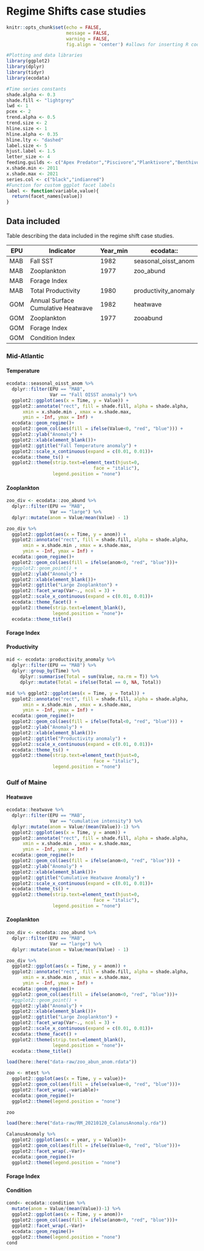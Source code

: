 # Regime Shifts case studies 

```r

knitr::opts_chunk$set(echo = FALSE,
                      message = FALSE,
                      warning = FALSE,
                      fig.align = 'center') #allows for inserting R code into captions

#Plotting and data libraries
library(ggplot2)
library(dplyr)
library(tidyr)
library(ecodata)

#Time series constants
shade.alpha <- 0.3
shade.fill <- "lightgrey"
lwd <- 1
pcex <- 2
trend.alpha <- 0.5
trend.size <- 2
hline.size <- 1
hline.alpha <- 0.35
hline.lty <- "dashed"
label.size <- 5
hjust.label <- 1.5
letter_size <- 4
feeding.guilds <- c("Apex Predator","Piscivore","Planktivore","Benthivore","Benthos")
x.shade.min <- 2011
x.shade.max <- 2021
series.col <- c("black","indianred")
#Function for custom ggplot facet labels
label <- function(variable,value){
  return(facet_names[value])
}

```

## Data included {.tabset .tabset-fade}

Table describing the data included in the regime shift case studies. 

| EPU | Indicator                          | Year_min | ecodata::           |
|-----|------------------------------------|----------|---------------------|
| MAB | Fall SST                           | 1982     | seasonal_oisst_anom |
| MAB | Zooplankton                        | 1977     | zoo_abund           |   
| MAB | Forage Index                       |          |                     |
| MAB | Total Productivity                 | 1980     | productivity_anomaly|
| GOM | Annual Surface Cumulative Heatwave | 1982     | heatwave            |
| GOM | Zooplankton                        | 1977     | zooabund            |
| GOM | Forage Index                       |          |                     |
| GOM | Condition Index                    |          |                     |


### Mid-Atlantic

#### Temperature

```r
ecodata::seasonal_oisst_anom %>%
  dplyr::filter(EPU == "MAB", 
                Var == "Fall OISST anomaly") %>% 
  ggplot2::ggplot(aes(x = Time, y = Value)) +
  ggplot2::annotate("rect", fill = shade.fill, alpha = shade.alpha,
      xmin = x.shade.min , xmax = x.shade.max,
      ymin = -Inf, ymax = Inf) +
  ecodata::geom_regime()+
  ggplot2::geom_col(aes(fill = ifelse(Value<0, "red", "blue"))) +
  ggplot2::ylab("Anomaly") +
  ggplot2::xlab(element_blank())+
  ggplot2::ggtitle("Fall Temperature anomaly") +
  ggplot2::scale_x_continuous(expand = c(0.01, 0.01))+
  ecodata::theme_ts() +
  ggplot2::theme(strip.text=element_text(hjust=0,
                                face = "italic"), 
                 legend.position = "none")
```


#### Zooplankton 

```r
zoo_div <- ecodata::zoo_abund %>% 
  dplyr::filter(EPU == "MAB", 
                Var == "large") %>% 
  dplyr::mutate(anom = Value/mean(Value) - 1)

zoo_div %>% 
  ggplot2::ggplot(aes(x = Time, y = anom)) +
  ggplot2::annotate("rect", fill = shade.fill, alpha = shade.alpha,
      xmin = x.shade.min , xmax = x.shade.max,
      ymin = -Inf, ymax = Inf) +
  ecodata::geom_regime()+
  ggplot2::geom_col(aes(fill = ifelse(anom<0, "red", "blue")))+
  #ggplot2::geom_point() +
  ggplot2::ylab("Anomaly") +
  ggplot2::xlab(element_blank())+
  ggplot2::ggtitle("Large Zooplankton") +
  ggplot2::facet_wrap(Var~., ncol = 3) +
  ggplot2::scale_x_continuous(expand = c(0.01, 0.01))+
  ecodata::theme_facet() +
  ggplot2::theme(strip.text=element_blank(), 
                 legend.position = "none")+
  ecodata::theme_title()

```

#### Forage Index


#### Productivity

```r
mid <- ecodata::productivity_anomaly %>% 
  dplyr::filter(EPU == "MAB") %>% 
  dplyr::group_by(Time) %>%
     dplyr::summarise(Total = sum(Value, na.rm = T)) %>% 
     dplyr::mutate(Total = ifelse(Total == 0, NA, Total))

mid %>% ggplot2::ggplot(aes(x = Time, y = Total)) +
  ggplot2::annotate("rect", fill = shade.fill, alpha = shade.alpha,
      xmin = x.shade.min , xmax = x.shade.max,
      ymin = -Inf, ymax = Inf) +
  ecodata::geom_regime()+
  ggplot2::geom_col(aes(fill = ifelse(Total<0, "red", "blue"))) +
  ggplot2::ylab("Anomaly") +
  ggplot2::xlab(element_blank())+
  ggplot2::ggtitle("Productivity anomaly") +
  ggplot2::scale_x_continuous(expand = c(0.01, 0.01))+
  ecodata::theme_ts() +
  ggplot2::theme(strip.text=element_text(hjust=0,
                                face = "italic"), 
                 legend.position = "none")
```


### Gulf of Maine

#### Heatwave

```r
ecodata::heatwave %>%
  dplyr::filter(EPU == "MAB", 
                Var == "cumulative intensity") %>% 
  dplyr::mutate(anom = Value/(mean(Value))-1) %>% 
  ggplot2::ggplot(aes(x = Time, y = anom)) +
  ggplot2::annotate("rect", fill = shade.fill, alpha = shade.alpha,
      xmin = x.shade.min , xmax = x.shade.max,
      ymin = -Inf, ymax = Inf) +
  ecodata::geom_regime()+
  ggplot2::geom_col(aes(fill = ifelse(anom<0, "red", "blue"))) +
  ggplot2::ylab("Anomaly") +
  ggplot2::xlab(element_blank())+
  ggplot2::ggtitle("Cumulative Heatwave Anomaly") +
  ggplot2::scale_x_continuous(expand = c(0.01, 0.01))+
  ecodata::theme_ts() +
  ggplot2::theme(strip.text=element_text(hjust=0,
                                face = "italic"), 
                 legend.position = "none")
```


#### Zooplankton 

```r
zoo_div <- ecodata::zoo_abund %>% 
  dplyr::filter(EPU == "MAB", 
                Var == "large") %>% 
  dplyr::mutate(anom = Value/mean(Value) - 1)

zoo_div %>% 
  ggplot2::ggplot(aes(x = Time, y = anom)) +
  ggplot2::annotate("rect", fill = shade.fill, alpha = shade.alpha,
      xmin = x.shade.min , xmax = x.shade.max,
      ymin = -Inf, ymax = Inf) +
  ecodata::geom_regime()+
  ggplot2::geom_col(aes(fill = ifelse(anom<0, "red", "blue")))+
  #ggplot2::geom_point() +
  ggplot2::ylab("Anomaly") +
  ggplot2::xlab(element_blank())+
  ggplot2::ggtitle("Large Zooplankton") +
  ggplot2::facet_wrap(Var~., ncol = 3) +
  ggplot2::scale_x_continuous(expand = c(0.01, 0.01))+
  ecodata::theme_facet() +
  ggplot2::theme(strip.text=element_blank(), 
                 legend.position = "none")+
  ecodata::theme_title()

```

```r

load(here::here("data-raw/zoo_abun_anom.rdata"))

zoo <- mtest %>%
  ggplot2::ggplot(aes(x = Time, y = value))+
  ggplot2::geom_col(aes(fill = ifelse(value<0, "red", "blue")))+
  ggplot2::facet_wrap(.~variable)+
  ecodata::geom_regime()+
  ggplot2::theme(legend.position = "none")

zoo
```

```r
load(here::here("data-raw/RM_20210120_CalanusAnomaly.rda"))

CalanusAnomaly %>%
  ggplot2::ggplot(aes(x = year, y = Value))+
  ggplot2::geom_col(aes(fill = ifelse(Value<0, "red", "blue")))+
  ggplot2::facet_wrap(.~Var)+
  ecodata::geom_regime()+
  ggplot2::theme(legend.position = "none")

```

#### Forage Index

#### Condition

```r
cond<- ecodata::condition %>% 
  mutate(anom = Value/(mean(Value))-1) %>% 
  ggplot2::ggplot(aes(x = Time, y = anom))+
  ggplot2::geom_col(aes(fill = ifelse(anom<0, "red", "blue")))+
  ggplot2::facet_wrap(.~Var)+
  ecodata::geom_regime()+
  ggplot2::theme(legend.position = "none")
cond
```














